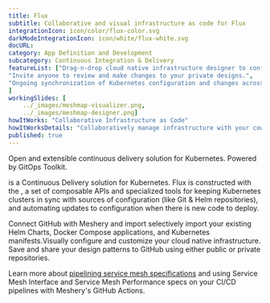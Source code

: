 ```yaml
---
title: Flux  
subtitle: Collaborative and visual infrastructure as code for Flux
integrationIcon: icon/color/flux-color.svg
darkModeIntegrationIcon: icon/white/flux-white.svg
docURL: 
category: App Definition and Development
subcategory: Continuous Integration & Delivery
featureList: ["Drag-n-drop cloud native infrastructure designer to configure, model, and deploy your workloads.",
"Invite anyone to review and make changes to your private designs.",
"Ongoing synchronization of Kubernetes configuration and changes across any number of clusters."
]
workingSlides: [
    ../_images/meshmap-visualizer.png,
    ../_images/meshmap-designer.png]
howItWorks: "Collaborative Infrastructure as Code"
howItWorksDetails: "Collaboratively manage infrastructure with your coworkers synchronously sharing the same designs."
published: true
---
```

<p>
    Open and extensible continuous delivery solution for Kubernetes. Powered by GitOps Toolkit.
</p>
<p> is a Continuous Delivery solution for Kubernetes. Flux is constructed with the , a set of composable APIs and specialized tools for keeping Kubernetes clusters in sync with sources of configuration (like Git & Helm repositories), and automating updates to configuration when there is new code to deploy.
</p>
<p>
    Connect GitHub with Meshery and import selectively import your existing Helm Charts, Docker Compose applications, and Kubernetes manifests.Visually configure and customize your cloud native infrastructure.
    Save and share your design patterns to GitHub using either public or private repositories.
</p>
<p>
    Learn more about <a href="/blog/service-mesh-specifications/pipelining-service-mesh-specifications">pipelining service mesh specifications</a> and using Service Mesh Interface and Service Mesh Performance specs on your CI/CD pipelines with Meshery's GitHub Actions.
</p>
